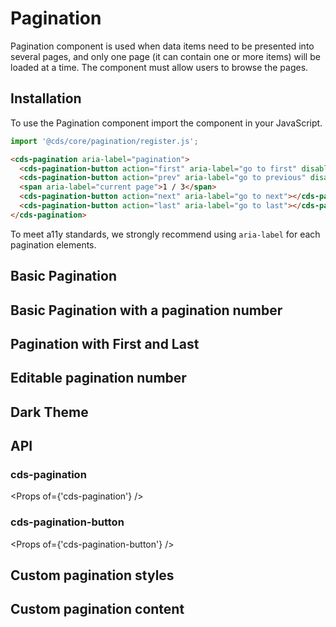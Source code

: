 
<Meta title="Components/Pagination" />

# Pagination

Pagination component is used when data items need to be presented into several pages, and only one page (it can contain one or more items) will be loaded at a time. The component must allow users to browse the pages.

## Installation

To use the Pagination component import the component in your JavaScript.

```typescript
import '@cds/core/pagination/register.js';
```

```html
<cds-pagination aria-label="pagination">
  <cds-pagination-button action="first" aria-label="go to first" disabled></cds-pagination-button>
  <cds-pagination-button action="prev" aria-label="go to previous" disabled></cds-pagination-button>
  <span aria-label="current page">1 / 3</span>
  <cds-pagination-button action="next" aria-label="go to next"></cds-pagination-button>
  <cds-pagination-button action="last" aria-label="go to last"></cds-pagination-button>
</cds-pagination>
```

To meet a11y standards, we strongly recommend using `aria-label` for each pagination elements.

## Basic Pagination

<Preview>
  <Story id="stories-pagination--basic" />
</Preview>

## Basic Pagination with a pagination number

<Preview>
  <Story id="stories-pagination--basic-pagination-number" />
</Preview>

## Pagination with First and Last

<Preview>
  <Story id="stories-pagination--first-and-last" />
</Preview>

## Editable pagination number

<Preview>
  <Story id="stories-pagination--editable-pagination-number" />
</Preview>

## Dark Theme

<Preview>
  <Story id="stories-pagination--dark-theme" />
</Preview>

## API

### cds-pagination

<Props of={'cds-pagination'} />

### cds-pagination-button

<Props of={'cds-pagination-button'} />

## Custom pagination styles

<Preview>
  <Story id="stories-pagination--custom-pagination-styles" />
</Preview>

## Custom pagination content

<Preview>
  <Story id="stories-pagination--custom-pagination-content" />
</Preview>
